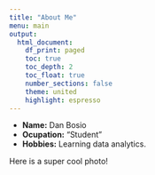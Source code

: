 ```yaml
---
title: "About Me"
menu: main
output: 
  html_document:
    df_print: paged
    toc: true
    toc_depth: 2
    toc_float: true
    number_sections: false
    theme: united
    highlight: espresso
---
```


- __Name:__ Dan Bosio
- __Ocupation:__ "Student"
- __Hobbies:__ Learning data analytics.

Here is a super cool photo!